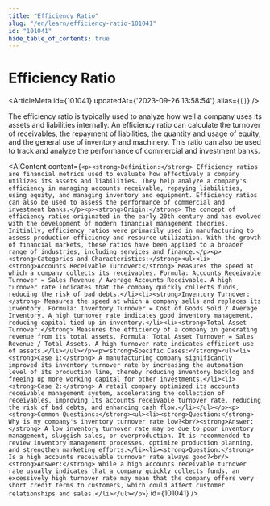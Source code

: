 ```yaml
---
title: "Efficiency Ratio"
slug: "/en/learn/efficiency-ratio-101041"
id: "101041"
hide_table_of_contents: true
---
```



# Efficiency Ratio

<ArticleMeta id={101041} updatedAt={'2023-09-26 13:58:54'} alias={`[]`} />
<div className='border-solid border-b border-t-0 my-4 border-[var(--ifm-color-gray-300)]' />

The efficiency ratio is typically used to analyze how well a company uses its assets and liabilities internally. An efficiency ratio can calculate the turnover of receivables, the repayment of liabilities, the quantity and usage of equity, and the general use of inventory and machinery. This ratio can also be used to track and analyze the performance of commercial and investment banks.

<AIContent content={`<p><strong>Definition:</strong> Efficiency ratios are financial metrics used to evaluate how effectively a company utilizes its assets and liabilities. They help analyze a company's efficiency in managing accounts receivable, repaying liabilities, using equity, and managing inventory and equipment. Efficiency ratios can also be used to assess the performance of commercial and investment banks.</p><p><strong>Origin:</strong> The concept of efficiency ratios originated in the early 20th century and has evolved with the development of modern financial management theories. Initially, efficiency ratios were primarily used in manufacturing to assess production efficiency and resource utilization. With the growth of financial markets, these ratios have been applied to a broader range of industries, including services and finance.</p><p><strong>Categories and Characteristics:</strong><ul><li><strong>Accounts Receivable Turnover:</strong> Measures the speed at which a company collects its receivables. Formula: Accounts Receivable Turnover = Sales Revenue / Average Accounts Receivable. A high turnover rate indicates that the company quickly collects funds, reducing the risk of bad debts.</li><li><strong>Inventory Turnover:</strong> Measures the speed at which a company sells and replaces its inventory. Formula: Inventory Turnover = Cost of Goods Sold / Average Inventory. A high turnover rate indicates good inventory management, reducing capital tied up in inventory.</li><li><strong>Total Asset Turnover:</strong> Measures the efficiency of a company in generating revenue from its total assets. Formula: Total Asset Turnover = Sales Revenue / Total Assets. A high turnover rate indicates efficient use of assets.</li></ul></p><p><strong>Specific Cases:</strong><ul><li><strong>Case 1:</strong> A manufacturing company significantly improved its inventory turnover rate by increasing the automation level of its production line, thereby reducing inventory backlog and freeing up more working capital for other investments.</li><li><strong>Case 2:</strong> A retail company optimized its accounts receivable management system, accelerating the collection of receivables, improving its accounts receivable turnover rate, reducing the risk of bad debts, and enhancing cash flow.</li></ul></p><p><strong>Common Questions:</strong><ul><li><strong>Question:</strong> Why is my company's inventory turnover rate low?<br/><strong>Answer:</strong> A low inventory turnover rate may be due to poor inventory management, sluggish sales, or overproduction. It is recommended to review inventory management processes, optimize production planning, and strengthen marketing efforts.</li><li><strong>Question:</strong> Is a high accounts receivable turnover rate always good?<br/><strong>Answer:</strong> While a high accounts receivable turnover rate usually indicates that a company quickly collects funds, an excessively high turnover rate may mean that the company offers very short credit terms to customers, which could affect customer relationships and sales.</li></ul></p>`} id={101041} />
